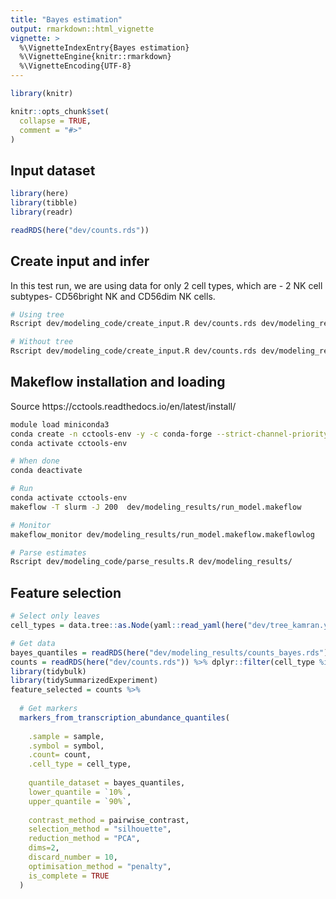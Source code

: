 ```yaml
---
title: "Bayes estimation"
output: rmarkdown::html_vignette
vignette: >
  %\VignetteIndexEntry{Bayes estimation}
  %\VignetteEngine{knitr::rmarkdown}
  %\VignetteEncoding{UTF-8}
---
```


```r
library(knitr)

knitr::opts_chunk$set(
  collapse = TRUE,
  comment = "#>"
)
```


## Input dataset

```r
library(here)
library(tibble)
library(readr)

readRDS(here("dev/counts.rds"))

```

## Create input and infer

In this test run, we are using data for only 2 cell types, which are - 2 NK cell subtypes- CD56bright NK and CD56dim NK cells.

```bash
# Using tree
Rscript dev/modeling_code/create_input.R dev/counts.rds dev/modeling_results dev/tree_kamran.yaml

# Without tree
Rscript dev/modeling_code/create_input.R dev/counts.rds dev/modeling_results

```

## Makeflow installation and loading

Source https://cctools.readthedocs.io/en/latest/install/

```bash
module load miniconda3
conda create -n cctools-env -y -c conda-forge --strict-channel-priority python ndcctools
conda activate cctools-env

# When done
conda deactivate

```

```bash
# Run
conda activate cctools-env
makeflow -T slurm -J 200  dev/modeling_results/run_model.makeflow

# Monitor
makeflow_monitor dev/modeling_results/run_model.makeflow.makeflowlog

# Parse estimates
Rscript dev/modeling_code/parse_results.R dev/modeling_results/
```

## Feature selection

```r
# Select only leaves
cell_types = data.tree::as.Node(yaml::read_yaml(here("dev/tree_kamran.yaml")))$leaves %>% purrr::map(~ .x$name) %>% as.character()

# Get data
bayes_quantiles = readRDS(here("dev/modeling_results/counts_bayes.rds")) %>% dplyr::filter(cell_type %in% cell_types) %>% rename(symbol=.feature)
counts = readRDS(here("dev/counts.rds")) %>% dplyr::filter(cell_type %in% cell_types) 
library(tidybulk)
library(tidySummarizedExperiment)
feature_selected = counts %>% 
  
  # Get markers
  markers_from_transcription_abundance_quantiles(
    
    .sample = sample, 
    .symbol = symbol, 
    .count= count,
    .cell_type = cell_type,
    
    quantile_dataset = bayes_quantiles,
    lower_quantile = `10%`,
    upper_quantile = `90%`,
    
    contrast_method = pairwise_contrast,
    selection_method = "silhouette", 
    reduction_method = "PCA", 
    dims=2, 
    discard_number = 10,
    optimisation_method = "penalty",
    is_complete = TRUE
  )
```